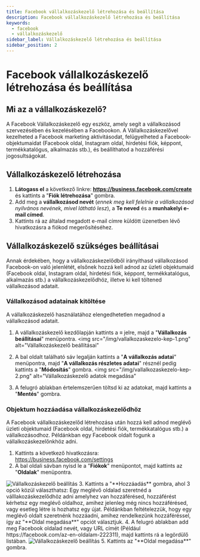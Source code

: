 ```yaml
---
title: Facebook vállalkozáskezelő létrehozása és beállítása
description: Facebook vállalkozáskezelő létrehozása és beállítása
keywords:
  - facebook
  - vállalkozáskezelő
sidebar_label: Vállalkozáskezelő létrehozása és beállítása
sidebar_position: 2
---
```



# <FontAwesomeIcon icon="fa-brands fa-square-facebook text-primary" /> Facebook vállalkozáskezelő létrehozása és beállítása

## Mi az a vállalkozáskezelő?

A Facebook Vállalkozáskezelő egy eszköz, amely segít a vállalkozásod szervezésében és kezelésében a Facebookon.
A Vállalkozáskezelővel kezelheted a Facebook marketing aktivitásodat, felügyelheted a Facebook-objektumaidat (Facebook oldal, Instagram oldal, hirdetési fiók, képpont, termékkatalógus, alkalmazás stb.), és beállíthatod a hozzáférési jogosultságokat.

## Vállalkozáskezelő létrehozása

1. **Látogass el** a következő linkre: **https://business.facebook.com/create** és kattints a "**Fiók létrehozása**" gombra.
2. Add meg a **vállalkozásod nevét** (_ennek meg kell felelnie a vállalkozásod nyilvános nevének, mivel látható lesz_), a **Te neved** és a **munhakelyi e-mail címed**.
3. Kattints rá az általad megadott e-mail címre küldött üzenetben lévő hivatkozásra a fiókod megerősítéséhez.

## Vállalkozáskezelő szükséges beállításai

Annak érdekében, hogy a vállalkozáskezelődből irányíthasd vállalkozásod Facebook-on való jelenlétét, elsőnek hozzá kell adnod az üzleti objektumaid (Facebook oldal, Instagram oldal, hirdetési fiók, képpont, termékkatalógus, alkalmazás stb.) a vállalkozáskezelődhöz, illetve ki kell töltened vállalkozásod adatait.

### Vállalkozásod adatainak kitöltése

A vállalkozáskezelő használatához elengedhetetlen megadnod a vállalkozásod adatait.

1. A vállalkozáskezelő kezdőlapján kattints a **≡** jelre, majd a "**Vállalkozás beállításai**" menüpontra.
   <BrowserWindow url="https://business.facebook.com">
     <img
       src="/img/vallalkozaskezelo-kep-1.png"
       alt="Vállalkozáskezelő beállításai"
     ></img>
   </BrowserWindow>
2. A bal oldalt található sáv legalján kattints a "**A vállalkozás adatai**" menüpontra, majd "**A vállalkozás részletes adatai**" résznél pedig kattints a "**Módosítás**" gombra.
   <BrowserWindow url="https://business.facebook.com">
     <img
       src="/img/vallalkozaskezelo-kep-2.png"
       alt="Vállalkozáskezelő adatok megadása"
     ></img>
   </BrowserWindow>
3. A felugró ablakban értelemszerűen töltsd ki az adatokat, majd kattints a "**Mentés**" gombra.


### Objektum hozzáadása vállalkozáskezelődhöz

A Facebook vállalkozáskezelőd létrehozása után hozzá kell adnod meglévő üzleti objektumaid (Facebook oldal, hirdetési fiók, termékkatalógus stb.) a vállalkozásodhoz.
Példánkban egy Facebook oldalt fogunk a vállalkozáskezelőnkhöz adni. 

1. Kattints a következő hivatkozásra: https://business.facebook.com/settings
2. A bal oldali sávban nyisd le a "**Fiókok**" menüpontot, majd kattints az "**Oldalak**" menüpontra. 
<BrowserWindow url="https://business.facebook.com">
     <img
       src="/img/vallalkozaskezelo-beallitas-1.png"
       alt="Vállalkozáskezelő beállítás"
     ></img>
   </BrowserWindow>
3. Kattints a "**Hozzáadás** gombra, ahol 3 opció közül választhatsz: Egy meglévő oldalad szeretnéd a válllakozáskezelődhöz adni amelyhez van hozzáférésed, hozzáférést kérhetsz egy meglévő oldalhoz, amihez jelenleg még nincs hozzáférésed, vagy esetleg létre is hozhatsz egy újat. Példánkban feltételezzük, hogy egy meglévő oldalt szeretnénk hozzáadni, amihez rendelkezünk hozzáféréssel, így az "**Oldal megadása**" opciót választjuk.
4. A felugró ablakban add meg Facebook oldalad nevét, vagy URL címét (Például https://facebook.com/az-en-oldalam-222311), majd kattints rá a legördülő listában. 
<BrowserWindow url="https://business.facebook.com">
     <img
       src="/img/vallalkozaskezelo-beallitas-2.png"
       alt="Vállalkozáskezelő beállítás"
     ></img>
   </BrowserWindow>
5. Kattints az "**Oldal megadása**" gombra. 

